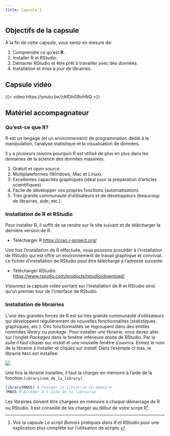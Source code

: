 ```yaml
---
title: Capsule 1
---
```


## Objectifs de la capsule

À la fin de cette capsule, vous serez en mesure de:

1. Comprendre ce qu’est **R**.
2. Installer R et RStudio.
3. Démarrer RStudio et être prêt à travailler avec des données.
4. Installation et mise à jour de librairies.

## Capsule vidéo

{{< video https://youtu.be/zAfDhGRohNQ >}}

## Matériel accompagnateur

### Qu'est-ce que R?

R est un langage (et un environnement) de programmation dédié à la manipulation, l’analyse statistique et la visualisation de données.

Il y a plusieurs raisons pourquoi R est utilisé de plus en plus dans les domaines de la science des données massives.

1. Gratuit et _open source_.
2. Multiplateformes (Windows, Mac et Linux).
3. Excellentes capacités graphiques (idéal pour la préparation d’articles scientifiques).
4. Facile de développer vos propres fonctions (automatisation).
5. Très grande communauté d'utilisateurs et de développeurs (beaucoup de librairies, aide, etc.).

### Installation de R et RStudio

Pour installer R, il suffit de se rendre sur le site suivant et de télécharger la dernière version de R:

- Télécharger R [https://cran.r-project.org/](https://cran.r-project.org/)

Une fois l'installation de R effectuée, nous pouvons procéder à l'installation de RStudio qui est offre un environnement de travail graphique et convivial. Le fichier d'installation de RStudio peut être téléchargé à l'adresse suivante:

- Télécharger RStudio: [https://www.rstudio.com/products/rstudio/download/](https://www.rstudio.com/products/rstudio/download/)

::: {.callout-tip}
Visionnez la capsule vidéo portant sur l'installation de R et RStudio ainsi qu'un premier tour de l'interface de RStudio.
:::

### Installation de librairies

L'une des grandes forces de R est sa très grande communauté d'utilisateurs qui développent régulièrement de nouvelles fonctionnalités (statistiques, graphiques, etc.). Ces fonctionnalités se regroupent dans des entités nommées _library_ ou _package_. Pour installer une librairie, vous devez aller sur l'onglet _Packages_ dans la fenêtre inférieure droite de RStudio. Par la suite il faut cliquer sur _install_ et une nouvelle fenêtre s'ouvrira. Entrez le nom de la librairie à installer et cliquez sur _install_. Dans l'exemple ci-bas, la librairie `MASS` est installée.

![](../images/package_install.gif)

Une fois la librairie installée, il faut la charger en mémoire à l'aide de la fonction `library(nom_de_la_library)`.

```r
library(MASS) # Charger la librairie en mémoire
?MASS # Accéder à l'aide de la librairie
```

::: {.callout-tip}
Les librairies doivent être chargées en mémoire à chaque démarrage de R ou RStudio. Il est conseillé de les charger au début de votre script R[^1].
:::

[^1]: Voir la capsule _Le script Bonnes pratiques dans R et RStudio_ pour une explication plus complète sur l'utilisation de scripts.
